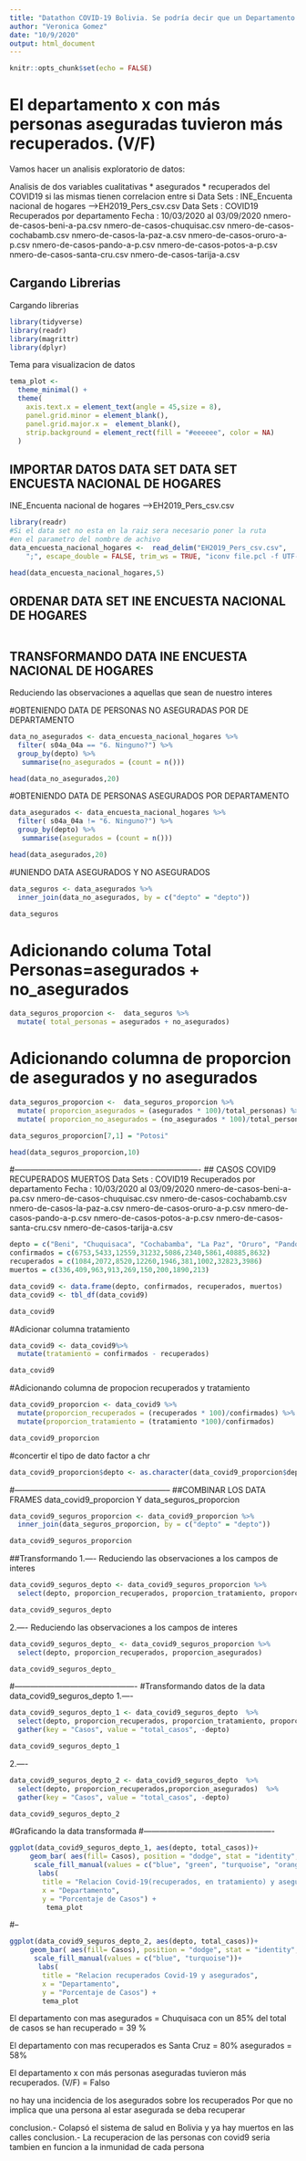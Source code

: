 ```yaml
---
title: "Datathon COVID-19 Bolivia. Se podría decir que un Departamento de Bolivia con más personas aseguradas tuvo más casos recuperados? Verdadero o Falso?"
author: "Veronica Gomez"
date: "10/9/2020"
output: html_document
---
```


```r
knitr::opts_chunk$set(echo = FALSE)
```
# El departamento x con más personas aseguradas tuvieron más recuperados. (V/F)

Vamos hacer un analisis exploratorio de datos:

Analisis de dos variables cualitativas
  * asegurados
  * recuperados del COVID19
si las mismas tienen correlacion entre si 
Data Sets : INE_Encuenta nacional de hogares -->EH2019_Pers_csv.csv
Data Sets : COVID19 Recuperados por departamento
Fecha : 10/03/2020 al 03/09/2020
            nmero-de-casos-beni-a-pa.csv
            nmero-de-casos-chuquisac.csv
            nmero-de-casos-cochabamb.csv
            nmero-de-casos-la-paz-a.csv
            nmero-de-casos-oruro-a-p.csv
            nmero-de-casos-pando-a-p.csv
            nmero-de-casos-potos-a-p.csv
            nmero-de-casos-santa-cru.csv
            nmero-de-casos-tarija-a.csv

## Cargando Librerias

Cargando librerias

```r
library(tidyverse)
library(readr)
library(magrittr)
library(dplyr)
```
Tema para visualizacion de datos

```r
tema_plot <- 
  theme_minimal() +
  theme(
    axis.text.x = element_text(angle = 45,size = 8),
    panel.grid.minor = element_blank(),
    panel.grid.major.x =  element_blank(),
    strip.background = element_rect(fill = "#eeeeee", color = NA) 
  ) 
```

## IMPORTAR DATOS DATA SET DATA SET ENCUESTA NACIONAL DE HOGARES
INE_Encuenta nacional de hogares -->EH2019_Pers_csv.csv

```r
library(readr)
#Si el data set no esta en la raiz sera necesario poner la ruta
#en el parametro del nombre de achivo
data_encuesta_nacional_hogares <-  read_delim("EH2019_Pers_csv.csv", 
    ";", escape_double = FALSE, trim_ws = TRUE, "iconv file.pcl -f UTF-8 -t ISO-8859-1 -c") 

head(data_encuesta_nacional_hogares,5)

```

## ORDENAR DATA SET INE ENCUESTA NACIONAL DE HOGARES

```r

```

## TRANSFORMANDO DATA INE ENCUESTA NACIONAL DE HOGARES
Reduciendo las observaciones a aquellas que sean de nuestro interes

#OBTENIENDO DATA DE PERSONAS NO ASEGURADAS POR DE DEPARTAMENTO

```r

data_no_asegurados <- data_encuesta_nacional_hogares %>% 
  filter( s04a_04a == "6. Ninguno?") %>%
  group_by(depto) %>% 
   summarise(no_asegurados = (count = n()))

head(data_no_asegurados,20)

```

#OBTENIENDO DATA DE PERSONAS ASEGURADOS POR DEPARTAMENTO

```r

data_asegurados <- data_encuesta_nacional_hogares %>% 
  filter( s04a_04a != "6. Ninguno?") %>%
  group_by(depto) %>% 
   summarise(asegurados = (count = n()))

head(data_asegurados,20)

```
#UNIENDO DATA ASEGURADOS Y NO ASEGURADOS

```r
data_seguros <- data_asegurados %>%
  inner_join(data_no_asegurados, by = c("depto" = "depto"))

data_seguros
```

# Adicionando columa Total Personas=asegurados + no_asegurados

```r
data_seguros_proporcion <-  data_seguros %>%
  mutate( total_personas = asegurados + no_asegurados)
```

# Adicionando columna de proporcion de asegurados y no asegurados

```r
data_seguros_proporcion <-  data_seguros_proporcion %>%
  mutate( proporcion_asegurados = (asegurados * 100)/total_personas) %>%
  mutate( proporcion_no_asegurados = (no_asegurados * 100)/total_personas)

data_seguros_proporcion[7,1] = "Potosi"

head(data_seguros_proporcion,10)


```

#----------------------------------------------------------------------
## CASOS COVID9 RECUPERADOS MUERTOS 
Data Sets : COVID19 Recuperados por departamento
Fecha : 10/03/2020 al 03/09/2020
            nmero-de-casos-beni-a-pa.csv
            nmero-de-casos-chuquisac.csv
            nmero-de-casos-cochabamb.csv
            nmero-de-casos-la-paz-a.csv
            nmero-de-casos-oruro-a-p.csv
            nmero-de-casos-pando-a-p.csv
            nmero-de-casos-potos-a-p.csv
            nmero-de-casos-santa-cru.csv
            nmero-de-casos-tarija-a.csv

```r
depto = c("Beni", "Chuquisaca", "Cochabamba", "La Paz", "Oruro", "Pando", "Potosi", "Santa Cruz", "Tarija")
confirmados = c(6753,5433,12559,31232,5086,2340,5861,40885,8632)
recuperados = c(1084,2072,8520,12260,1946,381,1002,32823,3986)
muertos = c(336,409,963,913,269,150,200,1890,213)

data_covid9 <- data.frame(depto, confirmados, recuperados, muertos)
data_covid9 <- tbl_df(data_covid9)

data_covid9
```

#Adicionar columna tratamiento

```r
data_covid9 <- data_covid9%>%
  mutate(tratamiento = confirmados - recuperados)

data_covid9
```
#Adicionando columna de propocion recuperados y tratamiento

```r
data_covid9_proporcion <- data_covid9 %>%
  mutate(proporcion_recuperados = (recuperados * 100)/confirmados) %>%
  mutate(proporcion_tratamiento = (tratamiento *100)/confirmados)

data_covid9_proporcion
```

#concertir el tipo de dato factor a chr

```r

data_covid9_proporcion$depto <- as.character(data_covid9_proporcion$depto)

```

#-----------------------------------------------------------
##COMBINAR LOS DATA FRAMES data_covid9_proporcion Y data_seguros_proporcion

```r

data_covid9_seguros_proporcion <- data_covid9_proporcion %>%
  inner_join(data_seguros_proporcion, by = c("depto" = "depto"))

data_covid9_seguros_proporcion
```

##Transformando
1.---- Reduciendo las observaciones a los campos de interes 

```r
data_covid9_seguros_depto <- data_covid9_seguros_proporcion %>%
  select(depto, proporcion_recuperados, proporcion_tratamiento, proporcion_asegurados, proporcion_no_asegurados)

data_covid9_seguros_depto
```

2.---- Reduciendo las observaciones a los campos de interes 

```r
data_covid9_seguros_depto_ <- data_covid9_seguros_proporcion %>%
  select(depto, proporcion_recuperados, proporcion_asegurados)

data_covid9_seguros_depto_
```

#----------------------------------------------
#Transformando datos de la data data_covid9_seguros_depto
1.----
```r
data_covid9_seguros_depto_1 <- data_covid9_seguros_depto  %>%
  select(depto, proporcion_recuperados, proporcion_tratamiento, proporcion_asegurados, proporcion_no_asegurados)  %>%
  gather(key = "Casos", value = "total_casos", -depto)

data_covid9_seguros_depto_1
```
2.----
```r
data_covid9_seguros_depto_2 <- data_covid9_seguros_depto  %>%
  select(depto, proporcion_recuperados,proporcion_asegurados)  %>%
  gather(key = "Casos", value = "total_casos", -depto)

data_covid9_seguros_depto_2
```

#Graficando la data transformada
#-------------------------------------------------
```r

ggplot(data_covid9_seguros_depto_1, aes(depto, total_casos))+
     geom_bar( aes(fill= Casos), position = "dodge", stat = "identity", show.legend = TRUE)+
      scale_fill_manual(values = c("blue", "green", "turquoise", "orange"))+
       labs(
        title = "Relacion Covid-19(recuperados, en tratamiento) y asegurados",
        x = "Departamento",
        y = "Porcentaje de Casos") +
         tema_plot 

```

#--
```r

ggplot(data_covid9_seguros_depto_2, aes(depto, total_casos))+
     geom_bar( aes(fill= Casos), position = "dodge", stat = "identity", show.legend = TRUE)+
      scale_fill_manual(values = c("blue", "turquoise"))+
       labs(
        title = "Relacion recuperados Covid-19 y asegurados",
        x = "Departamento",
        y = "Porcentaje de Casos") +
        tema_plot

```

El departamento con mas asegurados = Chuquisaca con un 85%
                        del total de casos se han recuperado = 39 %
                        
El departamento con mas recuperados es Santa Cruz = 80%
                                      asegurados = 58%
                                      
El departamento x con más personas aseguradas tuvieron más recuperados. (V/F) = Falso

no hay una incidencia de los asegurados sobre los recuperados
Por que no implica que una persona al estar asegurada se deba recuperar

conclusion.- Colapsó el sistema de salud en Bolivia y ya hay muertos en las calles
conclusion.- La recuperacion de las personas con covid9 seria tambien en funcion a la inmunidad de cada persona

